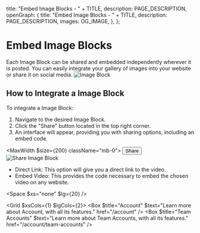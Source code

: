 
  title: "Embed Image Blocks - " + TITLE,
  description: PAGE_DESCRIPTION,
  openGraph: {
    title: "Embed Image Blocks - " + TITLE,
    description: PAGE_DESCRIPTION,
    images: OG_IMAGE,
  },
};

# Embed Image Blocks 
Each Image Block can be shared and embedded independently wherever it is posted. You can easily integrate your gallery of images into your website or share it on social media.
![Image Block](/7-image-block/image-block.png)

## How to Integrate a Image Block
To integrate a Image Block:

1. Navigate to the desired Image Block.
2. Click the "Share" button located in the top right corner.
3. An interface will appear, providing you with sharing options, including an embed code.

<MaxWidth $size={200} className="mb-0">
  <StyledDataDropdown>
    <StyledDataDropdownItem>
      <button>
        <Icon name="Share" /> <span>Share</span>
      </button>
    </StyledDataDropdownItem>
  </StyledDataDropdown>
</MaxWidth>
![Share Image Block](/19-embed-image-blocks/modal.svg)

- Direct Link: This option will give you a direct link to the video.
- Embed Video: This provides the code necessary to embed the chosen video on any website.

<Space $xs="none" $lg={20} />

<Grid $xsCols={1} $lgCols={2}>
  <Box $title="Account" $text="Learn more about Account, with all its features." href="/account" />
  <Box $title="Team Accounts" $text="Learn more about Team Accounts, with all its features." href="/account/team-accounts" />
</Grid>
